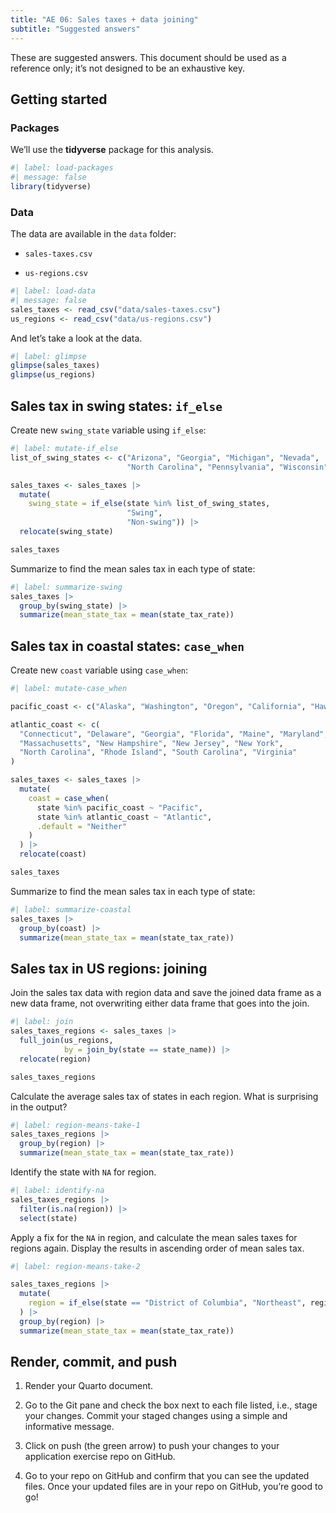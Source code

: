 ```yaml
---
title: "AE 06: Sales taxes + data joining"
subtitle: "Suggested answers"
---
```


::: callout-important
These are suggested answers. This document should be used as a reference only; it's not designed to be an exhaustive key.
:::

## Getting started

### Packages

We'll use the **tidyverse** package for this analysis.

```r
#| label: load-packages
#| message: false
library(tidyverse)
```

### Data

The data are available in the `data` folder:

-   `sales-taxes.csv`

-   `us-regions.csv`

```r
#| label: load-data
#| message: false
sales_taxes <- read_csv("data/sales-taxes.csv")
us_regions <- read_csv("data/us-regions.csv")
```

And let's take a look at the data.

```r
#| label: glimpse
glimpse(sales_taxes)
glimpse(us_regions)
```

## Sales tax in swing states: `if_else`

Create new `swing_state` variable using `if_else`:

```r
#| label: mutate-if_else
list_of_swing_states <- c("Arizona", "Georgia", "Michigan", "Nevada", 
                          "North Carolina", "Pennsylvania", "Wisconsin")

sales_taxes <- sales_taxes |>
  mutate(
    swing_state = if_else(state %in% list_of_swing_states,
                          "Swing",
                          "Non-swing")) |>
  relocate(swing_state)

sales_taxes
```

Summarize to find the mean sales tax in each type of state:

```r
#| label: summarize-swing
sales_taxes |>
  group_by(swing_state) |>
  summarize(mean_state_tax = mean(state_tax_rate))
```

## Sales tax in coastal states: `case_when`

Create new `coast` variable using `case_when`:

```r
#| label: mutate-case_when

pacific_coast <- c("Alaska", "Washington", "Oregon", "California", "Hawaii")

atlantic_coast <- c(
  "Connecticut", "Delaware", "Georgia", "Florida", "Maine", "Maryland", 
  "Massachusetts", "New Hampshire", "New Jersey", "New York", 
  "North Carolina", "Rhode Island", "South Carolina", "Virginia"
)

sales_taxes <- sales_taxes |>
  mutate(
    coast = case_when(
      state %in% pacific_coast ~ "Pacific",
      state %in% atlantic_coast ~ "Atlantic",
      .default = "Neither"
    )
  ) |>
  relocate(coast)

sales_taxes
```

Summarize to find the mean sales tax in each type of state:

```r
#| label: summarize-coastal
sales_taxes |>
  group_by(coast) |>
  summarize(mean_state_tax = mean(state_tax_rate))
```

## Sales tax in US regions: joining

Join the sales tax data with region data and save the joined data frame as a new data frame, not overwriting either data frame that goes into the join.

```r
#| label: join
sales_taxes_regions <- sales_taxes |>
  full_join(us_regions, 
            by = join_by(state == state_name)) |>
  relocate(region)

sales_taxes_regions
```

Calculate the average sales tax of states in each region. What is surprising in the output?

```r
#| label: region-means-take-1
sales_taxes_regions |>
  group_by(region) |>
  summarize(mean_state_tax = mean(state_tax_rate))
```

Identify the state with `NA` for region.

```r
#| label: identify-na
sales_taxes_regions |>
  filter(is.na(region)) |>
  select(state)
```

Apply a fix for the `NA` in region, and calculate the mean sales taxes for regions again. Display the results in ascending order of mean sales tax.

```r
#| label: region-means-take-2

sales_taxes_regions |>
  mutate(
    region = if_else(state == "District of Columbia", "Northeast", region)
  ) |>
  group_by(region) |>
  summarize(mean_state_tax = mean(state_tax_rate))
```

## Render, commit, and push

1.  Render your Quarto document.

2.  Go to the Git pane and check the box next to each file listed, i.e., stage your changes. Commit your staged changes using a simple and informative message.

3.  Click on push (the green arrow) to push your changes to your application exercise repo on GitHub.

4.  Go to your repo on GitHub and confirm that you can see the updated files. Once your updated files are in your repo on GitHub, you're good to go!
